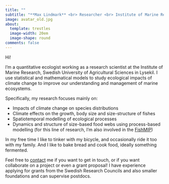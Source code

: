 ```yaml
---
title: ""
subtitle: "**Max Lindmark** <br> Researcher <br> Institute of Marine Research <br> Swedish University of Agricultural Sciences (SLU)"
image: avatar_old.jpg
about:
  template: trestles
  image-width: 20em
  image-shape: round
comments: false
---
```


::: {.g-col-8}

Hi!

I'm a quantitative ecologist working as a research scientist at the Institute of Marine Research, Swedish University of Agricultural Sciences in Lysekil. I use statistical and mathematical models to study ecological impacts of climate change to improve our understanding and management of marine ecosystems.

Specifically, my research focuses mainly on:

- Impacts of climate change on species distributions
- Climate effects on the growth, body size and size-structure of fishes
- Spatiotemporal modelling of ecological processes
- Dynamics and structure of size-based food webs using process-based modelling (for this line of research, I'm also involved in the  [FishMIP](https://www.isimip.org/about/marine-ecosystems-fisheries/))

In my free time I like to tinker with my bicycle, and occasionally ride it too with my family. And I like to bake bread and cook food, ideally something fermented.

Feel free to [contact](contact) me if you want to get in touch, or if you want collaborate on a project or even a grant proposal! I have experience applying for grants from the Swedish Research Councils and also smaller foundations and can supervise postdocs.
:::
